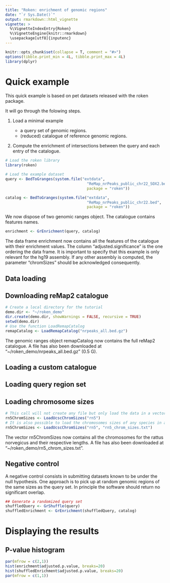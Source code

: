 ```yaml
---
title: "Roken: enrichment of genomic regions"
date: "`r Sys.Date()`"
output: rmarkdown::html_vignette
vignette: >
  %\VignetteIndexEntry{Roken}
  %\VignetteEngine{knitr::rmarkdown}
  \usepackage[utf8]{inputenc}
---
```


```r
knitr::opts_chunk$set(collapse = T, comment = "#>")
options(tibble.print_min = 4L, tibble.print_max = 4L)
library(dplyr)
```

# Quick example

This quick example is based on pet datasets released with the roken package. 

It will go through the folowing steps. 

1. Load a minimal example

    - a query set of genomic regions. 
    - (reduced) catalogue of reference genomic regions. 

2. Compute the enrichment of intersections between the query and each entry of the catalogue. 

```r
# Load the roken library
library(roken) 

# Load the example dataset
query <- BedToGranges(system.file("extdata",
                                    "ReMap_nrPeaks_public_chr22_SOX2.bed",
                                    package = "roken"))

catalog <- BedToGranges(system.file("extdata",
                                    "ReMap_nrPeaks_public_chr22.bed",
                                    package = "roken"))
```

We now dispose of two genomic ranges object.
The catalogue contains features names.

```r
enrichment <- GrEnrichment(query, catalog)
```

The data frame enrichment now contains all the features of the catalogue with their enrichment values.
The column "adjusted.significance" is the one ordering the data frame.
It is important to specify that this example is only relevant for the hg19 assembly.
If any other assembly is computed, the parameter "chromSizes" should be acknowledged consequently.

## Data loading 

## Downloading reMap2 catalogue

```r
# Create a local directory for the tutorial
demo.dir <- "~/roken_demo"
dir.create(demo.dir, showWarnings = FALSE, recursive = TRUE)
setwd(demo.dir)
# Use the function LoadRemapCatalog
remapCatalog <- LoadRemapCatalog("nrpeaks_all.bed.gz")
```

The genomic ranges object remapCatalog now contains the full reMap2 catalogue.
A file has also been downloaded at "~/roken_demo/nrpeaks_all.bed.gz" (0.5 G).

## Loading a custom catalogue

## Loading query region set

## Loading chromosome sizes

```r
# This call will not create any file but only load the data in a vector.
rn5ChromSizes <- LoadUcscChromSizes("rn5")
# It is also possible to load the chromosomes sizes of any species in a file during the process.
rn5ChromSizes <- LoadUcscChromSizes("rn5", "rn5_chrom_sizes.txt")
```

The vector rn5ChromSizes now contains all the chromosomes for the rattus norvegicus and their respective lengths.
A file has also been downloaded at "~/roken_demo/rn5_chrom_sizes.txt".

## Negative control

A negative control consists in submitting datasets known to be under the null hypothesis. One approach is to pick up at random genomic regions of the same sizes as the query set. In principle the software should return no significant overlap. 

```r
## Generate a randomized query set
shuffledQuery <- GrShuffle(query)
shuffledEnrichment <- GrEnrichment(shuffledQuery, catalog)
```


# Displaying the results

## P-value histogram

```r
par(mfrow = c(2,1))
hist(enrichment$adjusted.p.value, breaks=20)
hist(shuffledEnrichment$adjusted.p.value, breaks=20)
par(mfrow = c(1,1))
```